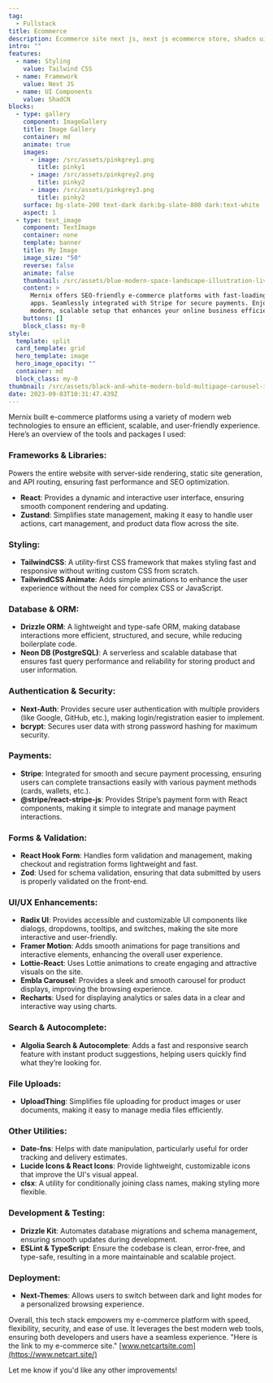 ```yaml
---
tag:
  - Fullstack
title: Ecommerce
description: Ecommerce site next js, next js ecommerce store, shadcn ui
intro: ""
features:
  - name: Styling
    value: Tailwind CSS
  - name: Framework
    value: Next JS
  - name: UI Components
    value: ShadCN
blocks:
  - type: gallery
    component: ImageGallery
    title: Image Gallery
    container: md
    animate: true
    images:
      - image: /src/assets/pinkgrey1.png
        title: pinky1
      - image: /src/assets/pinkgrey2.png
        title: pinky2
      - image: /src/assets/pinkgrey3.png
        title: pinky2
    surface: bg-slate-200 text-dark dark:bg-slate-800 dark:text-white
    aspect: 1
  - type: text_image
    component: TextImage
    container: none
    template: banner
    title: My Image
    image_size: "50"
    reverse: false
    animate: false
    thumbnail: /src/assets/blue-modern-space-landscape-illustration-live-streaming-announcement-video-1-_11zon.png
    content: >
      Mernix offers SEO-friendly e-commerce platforms with fast-loading web
      apps. Seamlessly integrated with Stripe for secure payments. Enjoy a
      modern, scalable setup that enhances your online business efficiency!
    buttons: []
    block_class: my-0
style:
  template: split
  card_template: grid
  hero_template: image
  hero_image_opacity: ""
  container: md
  block_class: my-0
thumbnail: /src/assets/black-and-white-modern-bold-multipage-carousel-instagram-post-2-_11zon.png
date: 2023-09-03T10:31:47.439Z
---
```

Mernix built e-commerce platforms using a variety of modern web technologies to ensure an efficient, scalable, and user-friendly experience. Here’s an overview of the tools and packages I used:

### Frameworks & Libraries:

Powers the entire website with server-side rendering, static site generation, and API routing, ensuring fast performance and SEO optimization.

- **React**: Provides a dynamic and interactive user interface, ensuring smooth component rendering and updating.
- **Zustand**: Simplifies state management, making it easy to handle user actions, cart management, and product data flow across the site.

### Styling:

- **TailwindCSS**: A utility-first CSS framework that makes styling fast and responsive without writing custom CSS from scratch.
- **TailwindCSS Animate**: Adds simple animations to enhance the user experience without the need for complex CSS or JavaScript.

### Database & ORM:

- **Drizzle ORM**: A lightweight and type-safe ORM, making database interactions more efficient, structured, and secure, while reducing boilerplate code.
- **Neon DB (PostgreSQL)**: A serverless and scalable database that ensures fast query performance and reliability for storing product and user information.

### Authentication & Security:

- **Next-Auth**: Provides secure user authentication with multiple providers (like Google, GitHub, etc.), making login/registration easier to implement.
- **bcrypt**: Secures user data with strong password hashing for maximum security.

### Payments:

- **Stripe**: Integrated for smooth and secure payment processing, ensuring users can complete transactions easily with various payment methods (cards, wallets, etc.).
- **@stripe/react-stripe-js**: Provides Stripe’s payment form with React components, making it simple to integrate and manage payment interactions.

### Forms & Validation:

- **React Hook Form**: Handles form validation and management, making checkout and registration forms lightweight and fast.
- **Zod**: Used for schema validation, ensuring that data submitted by users is properly validated on the front-end.

### UI/UX Enhancements:

- **Radix UI**: Provides accessible and customizable UI components like dialogs, dropdowns, tooltips, and switches, making the site more interactive and user-friendly.
- **Framer Motion**: Adds smooth animations for page transitions and interactive elements, enhancing the overall user experience.
- **Lottie-React**: Uses Lottie animations to create engaging and attractive visuals on the site.
- **Embla Carousel**: Provides a sleek and smooth carousel for product displays, improving the browsing experience.
- **Recharts**: Used for displaying analytics or sales data in a clear and interactive way using charts.

### Search & Autocomplete:

- **Algolia Search & Autocomplete**: Adds a fast and responsive search feature with instant product suggestions, helping users quickly find what they’re looking for.

### File Uploads:

- **UploadThing**: Simplifies file uploading for product images or user documents, making it easy to manage media files efficiently.

### Other Utilities:

- **Date-fns**: Helps with date manipulation, particularly useful for order tracking and delivery estimates.
- **Lucide Icons & React Icons**: Provide lightweight, customizable icons that improve the UI's visual appeal.
- **clsx**: A utility for conditionally joining class names, making styling more flexible.

### Development & Testing:

- **Drizzle Kit**: Automates database migrations and schema management, ensuring smooth updates during development.
- **ESLint & TypeScript**: Ensure the codebase is clean, error-free, and type-safe, resulting in a more maintainable and scalable project.

### Deployment:

- **Next-Themes**: Allows users to switch between dark and light modes for a personalized browsing experience.

Overall, this tech stack empowers my e-commerce platform with speed, flexibility, security, and ease of use. It leverages the best modern web tools, ensuring both developers and users have a seamless experience. "Here is the link to my e-commerce site." [www.netcartsite.com](https://www.netcart.site/)

Let me know if you'd like any other improvements!
